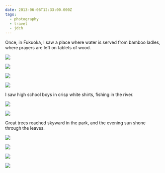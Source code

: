 ```yaml
---
date: 2013-06-06T12:33:00.000Z
tags:
  - photography
  - travel
  - jdch
---
```

Once, in Fukuoka, I saw a place where water is served from bamboo ladles, where prayers are left on tablets of wood.

![](../../assets/photos/20130606-IMG_7733.jpg)

![](../../assets/photos/20130606-IMG_7715.jpg)

![](../../assets/photos/20130606-IMG_7727.jpg)

![](../../assets/photos/20130606-IMG_7719.jpg)

I saw high school boys in crisp white shirts, fishing in the river.

![](../../assets/photos/20130606-IMG_7803.jpg)

![](../../assets/photos/20130606-IMG_7828.jpg)

Great trees reached skyward in the park, and the evening sun shone through the leaves.

![](../../assets/photos/20130606-IMG_7848.jpg)

![](../../assets/photos/20130606-IMG_7880.jpg)

![](../../assets/photos/20130606-IMG_7875.jpg)

![](../../assets/photos/20130606-IMG_7882.jpg)
